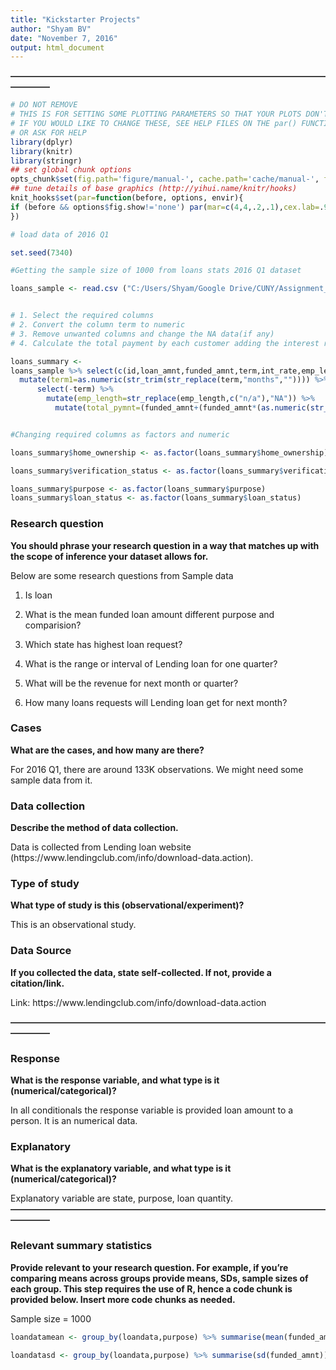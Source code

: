 ```yaml
---
title: "Kickstarter Projects"
author: "Shyam BV"
date: "November 7, 2016"
output: html_document
---
```


__--------------------------------------------------------------------------------------------------------------------------__


```r
# DO NOT REMOVE
# THIS IS FOR SETTING SOME PLOTTING PARAMETERS SO THAT YOUR PLOTS DON'T TAKE UP TOO MUCH SPACE
# IF YOU WOULD LIKE TO CHANGE THESE, SEE HELP FILES ON THE par() FUNCTION
# OR ASK FOR HELP
library(dplyr)
library(knitr)
library(stringr)
## set global chunk options
opts_chunk$set(fig.path='figure/manual-', cache.path='cache/manual-', fig.align='center', fig.show='hold', par=TRUE)
## tune details of base graphics (http://yihui.name/knitr/hooks)
knit_hooks$set(par=function(before, options, envir){
if (before && options$fig.show!='none') par(mar=c(4,4,.2,.1),cex.lab=.95,cex.axis=.9,mgp=c(2,.7,0),tcl=-.3)
})
```



```r
# load data of 2016 Q1

set.seed(7340)

#Getting the sample size of 1000 from loans stats 2016 Q1 dataset 

loans_sample <- read.csv ("C:/Users/Shyam/Google Drive/CUNY/Assignment_Repositories/606 - Project/LoanStats_2016Q1.csv",header = TRUE,skip = 1, sep = ",",stringsAsFactors = FALSE,skipNul = TRUE) %>% sample_n(1000)


# 1. Select the required columns
# 2. Convert the column term to numeric
# 3. Remove unwanted columns and change the NA data(if any)
# 4. Calculate the total payment by each customer adding the interest rate

loans_summary <-  
loans_sample %>% select(c(id,loan_amnt,funded_amnt,term,int_rate,emp_length,home_ownership,annual_inc,verification_status,issue_d,loan_status,purpose,total_pymnt_inv)) %>% 
  mutate(term1=as.numeric(str_trim(str_replace(term,"months","")))) %>% 
      select(-term) %>% 
        mutate(emp_length=str_replace(emp_length,c("n/a"),"NA")) %>% 
          mutate(total_pymnt=(funded_amnt+(funded_amnt*(as.numeric(str_replace(as.character(int_rate),"%","")))*(term1/12))/100))


#Changing required columns as factors and numeric

loans_summary$home_ownership <- as.factor(loans_summary$home_ownership)

loans_summary$verification_status <- as.factor(loans_summary$verification_status)

loans_summary$purpose <- as.factor(loans_summary$purpose)
loans_summary$loan_status <- as.factor(loans_summary$loan_status)

```


### Research question 

**You should phrase your research question in a way that matches up with the scope of inference your dataset allows for.**

Below are some research questions from Sample data

1. Is loan 

1. What is the mean funded loan amount different purpose and comparision?
2. Which state has highest loan request? 
3. What is the range or interval of Lending loan for one quarter?
4. What will be the revenue for next month or quarter?
5. How many loans requests will Lending loan get for next month?


### Cases 

**What are the cases, and how many are there?**

For 2016 Q1, there are around 133K observations. We might need some sample data from it.


### Data collection 

**Describe the method of data collection.**

Data is collected from Lending loan website (https://www.lendingclub.com/info/download-data.action).


### Type of study 

**What type of study is this (observational/experiment)?**

This is an observational study.


### Data Source 

**If you collected the data, state self-collected. If not, provide a citation/link.**

Link: https://www.lendingclub.com/info/download-data.action

__--------------------------------------------------------------------------------------------------------------------------__

### Response 

**What is the response variable, and what type is it (numerical/categorical)?**

In all conditionals the response variable is provided loan amount to a person. It is an numerical data.


### Explanatory 

**What is the explanatory variable, and what type is it (numerical/categorical)?**

Explanatory variable are state, purpose, loan quantity. 
__--------------------------------------------------------------------------------------------------------------------------__


### Relevant summary statistics 

**Provide relevant to your research question. For example, if you’re comparing means across groups provide means, SDs, sample sizes of each group. This step requires the use of R, hence a code chunk is provided below. Insert more code chunks as needed.**

Sample size = 1000

```r


loandatamean <- group_by(loandata,purpose) %>% summarise(mean(funded_amnt))

loandatasd <- group_by(loandata,purpose) %>% summarise(sd(funded_amnt))

```
